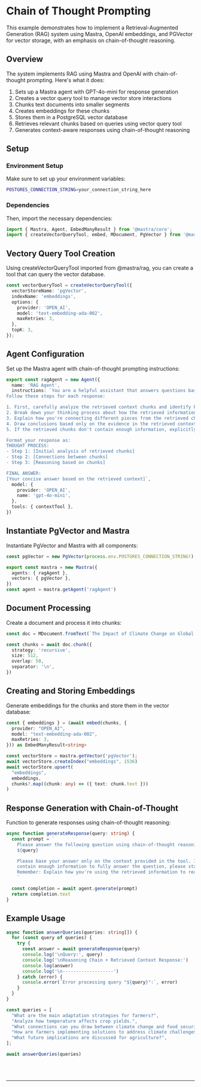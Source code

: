 
# Chain of Thought Prompting

This example demonstrates how to implement a Retrieval-Augmented Generation (RAG) system using Mastra, OpenAI embeddings, and PGVector for vector storage, with an emphasis on chain-of-thought reasoning.

## Overview

The system implements RAG using Mastra and OpenAI with chain-of-thought prompting. Here's what it does:
1. Sets up a Mastra agent with GPT-4o-mini for response generation
2. Creates a vector query tool to manage vector store interactions
3. Chunks text documents into smaller segments
4. Creates embeddings for these chunks
5. Stores them in a PostgreSQL vector database
6. Retrieves relevant chunks based on queries using vector query tool
7. Generates context-aware responses using chain-of-thought reasoning

## Setup 

### Environment Setup

Make sure to set up your environment variables:

```bash filename=".env"
POSTGRES_CONNECTION_STRING=your_connection_string_here
```

### Dependencies

Then, import the necessary dependencies:

```typescript copy showLineNumbers filename="src/mastra/index.ts"
import { Mastra, Agent, EmbedManyResult } from '@mastra/core';
import { createVectorQueryTool, embed, MDocument, PgVector } from '@mastra/rag';
```

## Vectory Query Tool Creation

Using createVectorQueryTool imported from @mastra/rag, you can create a tool that can query the vector database.
```typescript copy showLineNumbers{4} filename="src/mastra/index.ts"
const vectorQueryTool = createVectorQueryTool({
  vectorStoreName: 'pgVector',
  indexName: 'embeddings',
  options: {
    provider: 'OPEN_AI',
    model: 'text-embedding-ada-002',
    maxRetries: 3,
  },
  topK: 3,
});
```

## Agent Configuration

Set up the Mastra agent with chain-of-thought prompting instructions:

```typescript copy showLineNumbers{15} filename="src/mastra/index.ts"
export const ragAgent = new Agent({
  name: 'RAG Agent',
  instructions: `You are a helpful assistant that answers questions based on the provided context.
Follow these steps for each response:

1. First, carefully analyze the retrieved context chunks and identify key information.
2. Break down your thinking process about how the retrieved information relates to the query.
3. Explain how you're connecting different pieces from the retrieved chunks.
4. Draw conclusions based only on the evidence in the retrieved context.
5. If the retrieved chunks don't contain enough information, explicitly state what's missing.

Format your response as:
THOUGHT PROCESS:
- Step 1: [Initial analysis of retrieved chunks]
- Step 2: [Connections between chunks]
- Step 3: [Reasoning based on chunks]

FINAL ANSWER:
[Your concise answer based on the retrieved context]`,
  model: {
    provider: 'OPEN_AI',
    name: 'gpt-4o-mini',
  },
  tools: { contextTool },
})
```

## Instantiate PgVector and Mastra

Instantiate PgVector and Mastra with all components:

```typescript copy showLineNumbers{41} filename="src/mastra/index.ts"
const pgVector = new PgVector(process.env.POSTGRES_CONNECTION_STRING!);

export const mastra = new Mastra({
  agents: { ragAgent },
  vectors: { pgVector },
})
const agent = mastra.getAgent('ragAgent')
```

## Document Processing

Create a document and process it into chunks:

```typescript copy showLineNumbers{49} filename="src/mastra/index.ts"
const doc = MDocument.fromText(`The Impact of Climate Change on Global Agriculture...`) // Your text here

const chunks = await doc.chunk({
  strategy: 'recursive',
  size: 512,
  overlap: 50,
  separator: '\n',
})
```

## Creating and Storing Embeddings

Generate embeddings for the chunks and store them in the vector database:

```typescript copy showLineNumbers{58} filename="src/mastra/index.ts"
const { embeddings } = (await embed(chunks, {
  provider: "OPEN_AI",
  model: "text-embedding-ada-002",
  maxRetries: 3,
})) as EmbedManyResult<string>

const vectorStore = mastra.getVector('pgVector');
await vectorStore.createIndex("embeddings", 1536)
await vectorStore.upsert(
  "embeddings",
  embeddings,
  chunks?.map((chunk: any) => ({ text: chunk.text }))
)
```

## Response Generation with Chain-of-Thought

Function to generate responses using chain-of-thought reasoning:

```typescript copy showLineNumbers{72} filename="src/mastra/index.ts"
async function generateResponse(query: string) {
  const prompt = `
    Please answer the following question using chain-of-thought reasoning:
    ${query}

    Please base your answer only on the context provided in the tool. If the context doesn't 
    contain enough information to fully answer the question, please state that explicitly.
    Remember: Explain how you're using the retrieved information to reach your conclusions.
    `

  const completion = await agent.generate(prompt)
  return completion.text
}
```

## Example Usage

```typescript copy showLineNumbers{86} filename="src/mastra/index.ts"
async function answerQueries(queries: string[]) {
  for (const query of queries) {
    try {
      const answer = await generateResponse(query)
      console.log('\nQuery:', query)
      console.log('\nReasoning Chain + Retrieved Context Response:')
      console.log(answer)
      console.log('\n-------------------')
    } catch (error) {
      console.error(`Error processing query "${query}":`, error)
    }
  }
}

const queries = [
  "What are the main adaptation strategies for farmers?",
  "Analyze how temperature affects crop yields.",
  "What connections can you draw between climate change and food security?",
  "How are farmers implementing solutions to address climate challenges?",
  "What future implications are discussed for agriculture?",
];

await answerQueries(queries)
```

<br />
<br />
<hr className="dark:border-[#404040] border-gray-300" />
<br />
<br />
<GithubLink link={'https://github.com/mastra-ai/mastra/blob/main/examples/basics/rag/cot-rag'} />